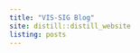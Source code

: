 ```yaml
---
title: "VIS-SIG Blog"
site: distill::distill_website
listing: posts
---
```

<!-- library(distill); create_post("Wonderful Wednesdays October 2024"); rmarkdown::render_site()-->
